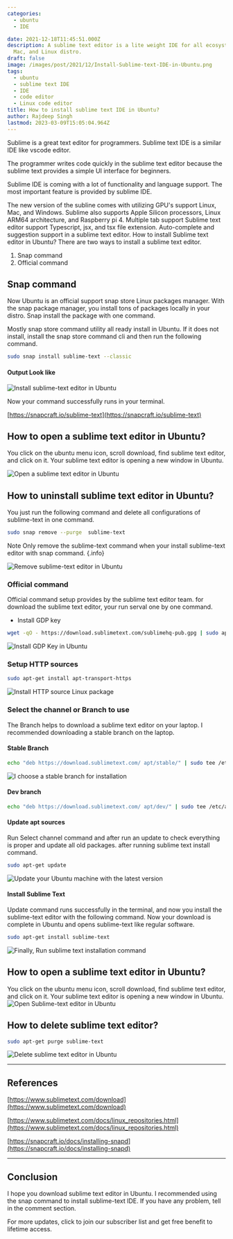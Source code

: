 ```yaml
---
categories:
  - ubuntu
  - IDE

date: 2021-12-18T11:45:51.000Z
description: A sublime text editor is a lite weight IDE for all ecosystems like Windows,
  Mac, and Linux distro.
draft: false
image: /images/post/2021/12/Install-Sublime-text-IDE-in-Ubuntu.png
tags:
  - ubuntu
  - sublime text IDE
  - IDE
  - code editor
  - Linux code editor
title: How to install sublime text IDE in Ubuntu?
author: Rajdeep Singh
lastmod: 2023-03-09T15:05:04.964Z
---
```


Sublime is a great text editor for programmers. Sublime text IDE is a similar
IDE like vscode editor.

The programmer writes code quickly in the sublime text editor because the
sublime text provides a simple UI interface for beginners.

Sublime IDE is coming with a lot of functionality and language support. The most
important feature is provided by sublime IDE.

The new version of the subline comes with utilizing GPU's support Linux, Mac,
and Windows. Sublime also supports Apple Silicon processors, Linux ARM64
architecture, and Raspberry pi 4. Multiple tab support Sublime text editor
support Typescript, jsx, and tsx file extension. Auto-complete and suggestion
support in a sublime text editor. How to install Sublime text editor in Ubuntu?
There are two ways to install a sublime text editor.

1. Snap command
2. Official command

## Snap command

Now Ubuntu is an official support snap store Linux packages manager. With the
snap package manager, you install tons of packages locally in your distro. Snap
install the package with one command.

Mostly snap store command utility all ready install in Ubuntu. If it does not
install, install the snap store command cli and then run the following command.

```bash
sudo snap install sublime-text --classic
```

#### Output Look like

![Install sublime-text editor in Ubuntu](/images/post/2021/12/install-sublime-text-ide.png "Install sublime-text editor in Ubuntu")

Now your command successfully runs in your terminal.

[https://snapcraft.io/sublime-text](https://snapcraft.io/sublime-text)

## How to open a sublime text editor in Ubuntu?

You click on the ubuntu menu icon, scroll download, find sublime text editor,
and click on it. Your sublime text editor is opening a new window in Ubuntu.

![Open a sublime text editor in Ubuntu](/images/post/2021/12/install-sublinetext.png "Open a sublime text editor in Ubuntu")

## How to uninstall sublime text editor in Ubuntu?

You just run the following command and delete all configurations of sublime-text
in one command.

```bash
sudo snap remove --purge  sublime-text
```

Note Only remove the sublime-text command when your install sublime-text editor
with snap command. {.info}

![Remove sublime-text editor in Ubuntu](/images/post/2021/12/remove-sublime-text-in-ubuntu.png "Remove sublime-text editor in Ubuntu")

### Official command

Official command setup provides by the sublime text editor team. for download
the sublime text editor, your run serval one by one command.

- Install GDP key

```bash
wget -qO - https://download.sublimetext.com/sublimehq-pub.gpg | sudo apt-key add -
```

![Install GDP Key in Ubuntu](/images/post/2021/12/sublimetext1.png "Install GDP Key in Ubuntu")

### Setup HTTP sources

```bash
sudo apt-get install apt-transport-https
```

![Install HTTP source Linux package](/images/post/2021/12/sublimetext2.png "Install HTTP source Linux package")

### Select the channel or Branch to use

The Branch helps to download a sublime text editor on your laptop. I recommended
downloading a stable branch on the laptop.

#### Stable Branch

```bash
echo "deb https://download.sublimetext.com/ apt/stable/" | sudo tee /etc/apt/sources.list.d/sublime-text.list
```

![I choose a stable branch for installation](/images/post/2021/12/sublimetext3.png "I choose a stable branch for installation")

#### Dev branch

```bash
echo "deb https://download.sublimetext.com/ apt/dev/" | sudo tee /etc/apt/sources.list.d/sublime-text.list
```

#### Update apt sources

Run Select channel command and after run an update to check everything is proper
and update all old packages. after running sublime text install command.

```bash
sudo apt-get update
```

![Update your Ubuntu machine with the latest version](/images/post/2021/12/sublimetext4.png "Update your Ubuntu machine with the latest version")

#### Install Sublime Text

Update command runs successfully in the terminal, and now you install the
sublime-text editor with the following command. Now your download is complete in
Ubuntu and opens sublime-text like regular software.

```bash
sudo apt-get install sublime-text
```

![Finally, Run sublime text installation command](/images/post/2021/12/sublimetext5.png "Finally, Run sublime text installation command")

## How to open a sublime text editor in Ubuntu?

You click on the ubuntu menu icon, scroll download, find sublime text editor,
and click on it. Your sublime text editor is opening a new window in Ubuntu.
![Open Sublime-text editor in Ubuntu](/images/post/2021/12/install-sublinetext-1.png "Open Sublime-text editor in Ubuntu")

## How to delete sublime text editor?

```bash
sudo apt-get purge sublime-text
```

![Delete sublime text editor in Ubuntu](/images/post/2021/12/sublimetext6.png "Delete sublime text editor in Ubuntu")

---

## References

[https://www.sublimetext.com/download](https://www.sublimetext.com/download)

[https://www.sublimetext.com/docs/linux_repositories.html](https://www.sublimetext.com/docs/linux_repositories.html)

[https://snapcraft.io/docs/installing-snapd](https://snapcraft.io/docs/installing-snapd)

---

## Conclusion

I hope you download sublime text editor in Ubuntu. I recommended using the snap
command to install sublime-text IDE. If you have any problem, tell in the comment section.

For more updates, click to join our subscriber list and get free benefit to
lifetime access.
